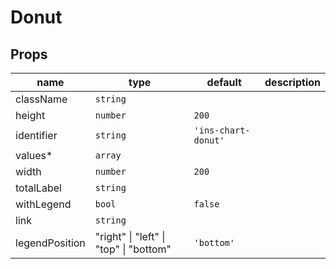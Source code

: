 
# Donut

## Props

|name|type|default|description|
|----|----|-------|-----------|
|className|`string`|||
|height|`number`|`200`||
|identifier|`string`|`'ins-chart-donut'`||
|values&#42;|`array`|||
|width|`number`|`200`||
|totalLabel|`string`|||
|withLegend|`bool`|`false`||
|link|`string`|||
|legendPosition|"right" &#124; "left" &#124; "top" &#124; "bottom"|`'bottom'`||




